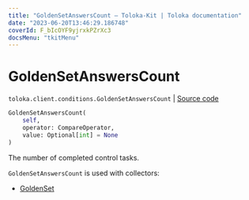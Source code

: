 ```yaml
---
title: "GoldenSetAnswersCount — Toloka-Kit | Toloka documentation"
date: "2023-06-20T13:46:29.186748"
coverId: F_bIcOYF9yjrxkPZrXc3
docsMenu: "tkitMenu"
---
```


# GoldenSetAnswersCount

`toloka.client.conditions.GoldenSetAnswersCount` | [Source code](https://github.com/Toloka/toloka-kit/blob/v1.2.0/src/client/conditions.py#L187)

```python
GoldenSetAnswersCount(
    self,
    operator: CompareOperator,
    value: Optional[int] = None
)
```

The number of completed control tasks.

`GoldenSetAnswersCount` is used with collectors:
- [GoldenSet](/docs/toloka-kit/reference/toloka.client.collectors.GoldenSet)